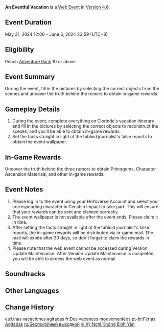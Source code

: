 {{Event Tabs}}
{{Event
|name              = An Eventful Vacation
|image             = An Eventful Vacation.png
|type              = Web
|group             = Character Release
|time_known        = yes
|time_start        = 2024-05-31 12:00:00
|time_start_offset = GMT+8
|time_end          = 2024-06-06 23:59:59
|time_end_offset   = GMT+8
|link              = https://genshin.hoyoverse.com/en/news/detail/123910
|link2             = https://act.hoyoverse.com/ys/event/e20240531clorinde-5k96dd/index.html
|link2name         = Event Page
|characters        = Clorinde; Neuvillette; Navia; Charlotte
}}
{{Description|Even those who wield the sword have times when they must lay it down to rest.}}
'''An Eventful Vacation''' is a [[Web Event]] in [[Version 4.6]].

==Event Duration==
May 31, 2024 12:00 – June 6, 2024 23:59 (UTC+8)

==Eligibility==
Reach [[Adventure Rank]] 10 or above

==Event Summary==
During the event, fill in the pictures by selecting the correct objects from the scenes and uncover the truth behind the rumors to obtain in-game rewards.

==Gameplay Details==
# During the event, complete everything on Clorinde's vacation itinerary and fill in the pictures by selecting the correct objects to reconstruct the scenes, and you'll be able to obtain in-game rewards.
# Set the facts straight in light of the tabloid journalist's false reports to obtain the event wallpaper.

==In-Game Rewards==
Uncover the truth behind the three rumors to obtain Primogems, Character Ascension Materials, and other in-game rewards.
{{Card List|delim=;|show_caption=1|Primogem*40;Vajrada Amethyst Fragment*3;Mora*20,000;Mystic Enhancement Ore*2}}

==Event Notes==
# Please log in to the event using your HoYoverse Account and select your corresponding character in Genshin Impact to take part. This will ensure that your rewards can be sent and claimed correctly.
# The event wallpaper is not available after the event ends. Please claim it in time.
# After setting the facts straight in light of the tabloid journalist's false reports, the in-game rewards will be distributed via in-game mail. The mail will expire after 30 days, so don't forget to claim the rewards in time.
# Please note that the web event cannot be accessed during Version Update Maintenance. After Version Update Maintenance is completed, you will be able to access the web event as normal.

==Soundtracks==
{{Soundtracks by Category Table|type=eventgameplay}}

==Other Languages==
{{Other Languages
|en       = An Eventful Vacation
|zhs      = 不平静假期
|zhs_rm   = 
|zht      = 不平靜假期
|zht_rm   = 
|zh_tl    = 
|ja       = 波乱の休暇
|ja_rm    = Haran no Kyuuka
|ja_tl    = Vacation with Troubles
|ko       = 시끌벅적한 휴일
|ko_tl    = A Boisterous Day Off
|es       = Unas vacaciones agitadas
|es_tl    = A Hectic Vacation
|fr       = Des vacances mouvementées
|fr_tl    = An Eventful Vacation
|ru       = Беспокойный выходной
|ru_tl    = 
|th       = วันหยุดสุดอลหม่าน
|th_rm    = 
|th_tl    = 
|vi       = Kỳ Nghỉ Không Bình Yên
|vi_tl    = 
|de       = Ein ereignisreicher Urlaub
|de_tl    = An Eventful Vacation
|id       = Liburan yang Tidak Tenang
|id_tl    = A Restless Vacation
|pt       = Férias Agitadas
|pt_tl    = 
|tr       = Olaylı Tatil
|tr_tl    = Eventful Vacation
|it       = Vacanza turbolenta
|it_tl    = 
}}

==Change History==
{{Change History|4.6}}

[[es:Unas vacaciones agitadas]]
[[fr:Des vacances mouvementées]]
[[pt-br:Férias Agitadas]]
[[ru:Беспокойный выходной]]
[[vi:Kỳ Nghỉ Không Bình Yên]]